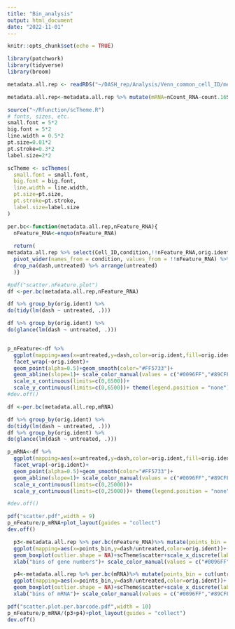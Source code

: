 ```yaml
---
title: "Bin_analysis"
output: html_document
date: "2022-11-01"
---
```


```r
knitr::opts_chunk$set(echo = TRUE)
```

```r
library(patchwork)
library(tidyverse)
library(broom)
```

```r
metadata.all.rep <- readRDS("~/DASH_rep/Analysis/Venn_common_cell_ID/metadata.all.rep.rds")
```

```r
metadata.all.rep<-metadata.all.rep %>% mutate(mRNA=nCount_RNA-count.16S)
```

```r
source("~/Rfunction/scTheme.R")
# fonts, sizes, etc.
small.font = 5*2
big.font = 5*2
line.width = 0.5*2
pt.size=0.01*2
pt.stroke=0.3*2
label.size=2*2

scTheme <- scThemes(
  small.font = small.font,
  big.font = big.font,
  line.width = line.width,
  pt.size=pt.size,
  pt.stroke=pt.stroke,
  label.size=label.size
)

```

```r
per.bc<-function(metadata.all.rep,nFeature_RNA){
  nFeature_RNA<-enquo(nFeature_RNA)
  
  return(
metadata.all.rep %>% select(Cell_ID,condition,!!nFeature_RNA,orig.ident) %>% 
  pivot_wider(names_from = condition, values_from = !!nFeature_RNA) %>% 
  drop_na(dash,untreated) %>% arrange(untreated) 
  )}

```

```r
#pdf("scatter.nFeature.plot")
df <-per.bc(metadata.all.rep,nFeature_RNA)

df %>% group_by(orig.ident) %>%
do(tidy(lm(dash ~ untreated, .)))

df %>% group_by(orig.ident) %>%
do(glance(lm(dash ~ untreated, .)))


p_nFeature<-df %>% 
  ggplot(mapping=aes(x=untreated,y=dash,color=orig.ident,fill=orig.ident))+
  facet_wrap(~orig.ident)+
  geom_point(alpha=0.5)+geom_smooth(color="#FF5733")+
  geom_abline(slope=1)+ scale_color_manual(values = c("#0096FF","#89CFF0","#088F8F"))+scTheme$scatter+theme(aspect.ratio = 1)+
  scale_x_continuous(limits=c(0,6500))+
  scale_y_continuous(limits=c(0,6500))+ theme(legend.position = "none")
#dev.off()

```

```r


df <-per.bc(metadata.all.rep,mRNA)

df %>% group_by(orig.ident) %>%
do(tidy(lm(dash ~ untreated, .)))
df %>% group_by(orig.ident) %>%
do(glance(lm(dash ~ untreated, .)))

p_mRNA<-df %>% 
  ggplot(mapping=aes(x=untreated,y=dash,color=orig.ident,fill=orig.ident))+
  facet_wrap(~orig.ident)+
  geom_point(alpha=0.5)+geom_smooth(color="#FF5733")+
  geom_abline(slope=1)+ scale_color_manual(values = c("#0096FF","#89CFF0","#088F8F"))+scTheme$scatter+theme(aspect.ratio = 1)+
  scale_x_continuous(limits=c(0,25000))+
  scale_y_continuous(limits=c(0,25000))+ theme(legend.position = "none")+ theme(axis.text.x = element_text(angle = 45, vjust = 0.5))

#dev.off()

```

```r
pdf("scatter.pdf",width = 9)
p_nFeature/p_mRNA+plot_layout(guides = "collect")
dev.off()
```

```r
  p3<-metadata.all.rep %>% per.bc(nFeature_RNA)%>% mutate(points_bin = cut(untreated, breaks=seq(0,6500,length.out=10))) %>% 
  ggplot(mapping=aes(x=points_bin,y=dash/untreated,color=orig.ident))+
  geom_boxplot(outlier.shape = NA)+scTheme$scatter+scale_x_discrete(label=paste0("bin",seq(1,11)))+
  xlab("bins of gene numbers")+ scale_color_manual(values = c("#0096FF","#89CFF0","#088F8F"))

```

```r
  p4<-metadata.all.rep %>% per.bc(mRNA)%>% mutate(points_bin = cut(untreated, breaks=seq(0,25000,length.out=10))) %>% 
  ggplot(mapping=aes(x=points_bin,y=dash/untreated,color=orig.ident))+
  geom_boxplot(outlier.shape = NA)+scTheme$scatter+scale_x_discrete(label=paste0("bin",seq(1,10)))+
  xlab("bins of mRNA")+ scale_color_manual(values = c("#0096FF","#89CFF0","#088F8F"))

```

```r
pdf("scatter.plot.per.barcode.pdf",width = 10)
p_nFeature/p_mRNA/(p3+p4)+plot_layout(guides = "collect")
dev.off()
```

